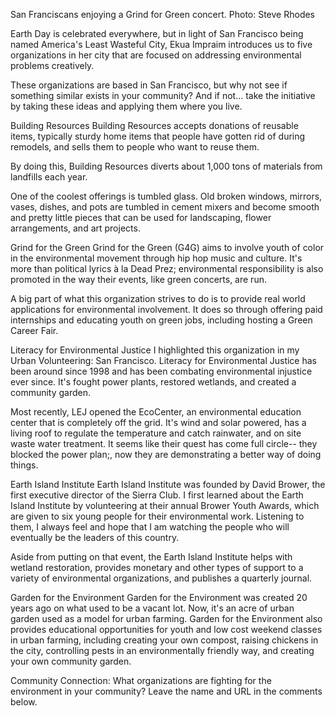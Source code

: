  San Franciscans enjoying a Grind for Green concert. Photo: Steve Rhodes

Earth Day is celebrated everywhere, but in light of San Francisco being named America's Least Wasteful City, Ekua Impraim introduces us to five organizations in her city that are focused on addressing environmental problems creatively.

These organizations are based in San Francisco, but why not see if something similar exists in your community? And if not... take the initiative by taking these ideas and applying them where you live.

Building Resources
Building Resources accepts donations of reusable items, typically sturdy home items that people have gotten rid of during remodels, and sells them to people who want to reuse them. 

By doing this, Building Resources diverts about 1,000 tons of materials from landfills each year. 

One of the coolest offerings is tumbled glass. Old broken windows, mirrors, vases, dishes, and pots are tumbled in cement mixers and become smooth and pretty little pieces that can be used for landscaping, flower arrangements, and art projects.

Grind for the Green
Grind for the Green (G4G) aims to involve youth of color in the environmental movement through hip hop music and culture. It's more than political lyrics à la Dead Prez; environmental responsibility is also promoted in the way their events, like green concerts, are run.

A big part of what this organization strives to do is to provide real world applications for environmental involvement. It does so through offering paid internships and educating youth on green jobs, including hosting a Green Career Fair.

Literacy for Environmental Justice
I highlighted this organization in my Urban Volunteering: San Francisco. Literacy for Environmental Justice has been around since 1998 and has been combating environmental injustice ever since. It's fought power plants, restored wetlands, and created a community garden.  

Most recently, LEJ opened the EcoCenter, an environmental education center that is completely off the grid. It's wind and solar powered, has a living roof to regulate the temperature and catch rainwater, and on site waste water treatment. It seems like their quest has come full circle-- they blocked the power plan;, now they are demonstrating a better way of doing things.

Earth Island Institute
Earth Island Institute was founded by David Brower, the first executive director of the Sierra Club. I first learned about the Earth Island Institute by volunteering at their annual Brower Youth Awards, which are given to six young people for their environmental work. Listening to them, I always feel and hope that I am watching the people who will eventually be the leaders of this country. 

Aside from putting on that event, the Earth Island Institute helps with wetland restoration, provides monetary and other types of support to a variety of environmental organizations, and publishes a quarterly journal.

Garden for the Environment
Garden for the Environment was created 20 years ago on what used to be a vacant lot. Now, it's an acre of urban garden used as a model for urban farming. Garden for the Environment also provides educational opportunities for youth and low cost weekend classes in urban farming, including creating your own compost, raising chickens in the city, controlling pests in an environmentally friendly way, and creating your own community garden.


Community Connection:
What organizations are fighting for the environment in your community? Leave the name and URL in the comments below. 

